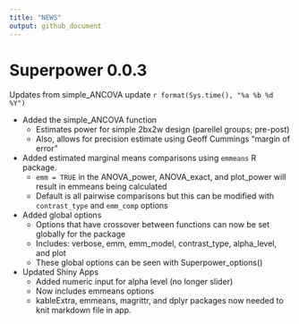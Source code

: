 ```yaml
---
title: "NEWS"
output: github_document
---
```

# Superpower 0.0.3

Updates from simple_ANCOVA update `r format(Sys.time(), "%a %b %d %Y")`

* Added the simple_ANCOVA function
  * Estimates power for simple 2bx2w design (parellel groups; pre-post)
  * Also, allows for precision estimate using Geoff Cummings "margin of error"
  
- Added estimated marginal means comparisons using `emmeans` R package.
  - `emm = TRUE` in the ANOVA_power, ANOVA_exact, and plot_power will result in emmeans being calculated
  - Default is all pairwise comparisons but this can be modified with `contrast_type` and `emm_comp` options
  
- Added global options
  - Options that have crossover between functions can now be set globally for the package
  - Includes: verbose, emm, emm_model, contrast_type, alpha_level, and plot
  - These global options can be seen with Superpower_options()

- Updated Shiny Apps
  - Added numeric input for alpha level (no longer slider)
  - Now includes emmeans options
  - kableExtra, emmeans, magrittr, and dplyr packages now needed to knit markdown file in app.